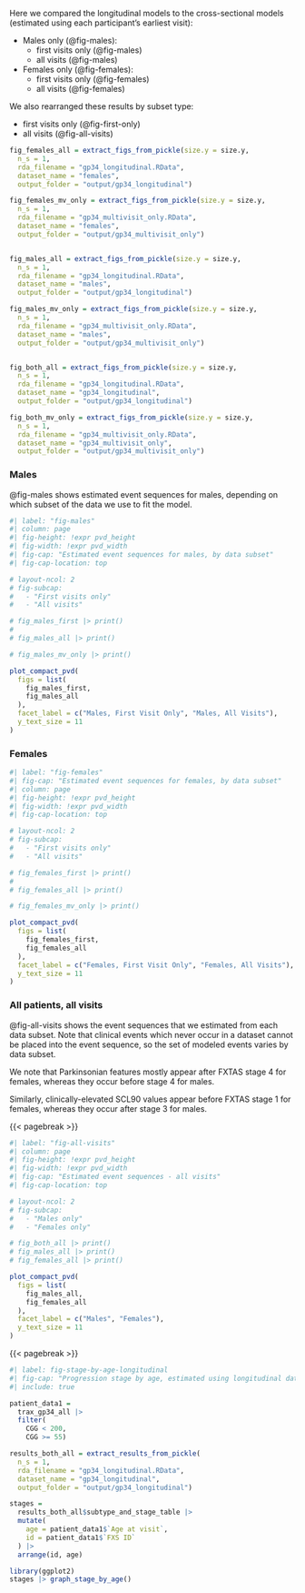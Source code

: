 Here we compared the longitudinal models to the cross-sectional models (estimated using each participant's earliest visit):

- Males only (@fig-males):
  * first visits only (@fig-males)
  * all visits (@fig-males)

- Females only (@fig-females):
  * first visits only (@fig-females)
  * all visits (@fig-females)

We also rearranged these results by subset type:

- first visits only (@fig-first-only)
- all visits (@fig-all-visits)


::: landscape

```r
fig_females_all = extract_figs_from_pickle(size.y = size.y,
  n_s = 1,
  rda_filename = "gp34_longitudinal.RData",
  dataset_name = "females",
  output_folder = "output/gp34_longitudinal")

fig_females_mv_only = extract_figs_from_pickle(size.y = size.y,
  n_s = 1,
  rda_filename = "gp34_multivisit_only.RData",
  dataset_name = "females",
  output_folder = "output/gp34_multivisit_only")


fig_males_all = extract_figs_from_pickle(size.y = size.y,
  n_s = 1,
  rda_filename = "gp34_longitudinal.RData",
  dataset_name = "males",
  output_folder = "output/gp34_longitudinal")

fig_males_mv_only = extract_figs_from_pickle(size.y = size.y,
  n_s = 1,
  rda_filename = "gp34_multivisit_only.RData",
  dataset_name = "males",
  output_folder = "output/gp34_multivisit_only")


fig_both_all = extract_figs_from_pickle(size.y = size.y,
  n_s = 1,
  rda_filename = "gp34_longitudinal.RData",
  dataset_name = "gp34_longitudinal",
  output_folder = "output/gp34_longitudinal")

fig_both_mv_only = extract_figs_from_pickle(size.y = size.y,
  n_s = 1,
  rda_filename = "gp34_multivisit_only.RData",
  dataset_name = "gp34_multivisit_only",
  output_folder = "output/gp34_multivisit_only")

```

### Males {.appendix}

@fig-males shows estimated event sequences for males, depending on which subset of the data we use to fit the model.

```r
#| label: "fig-males"
#| column: page
#| fig-height: !expr pvd_height
#| fig-width: !expr pvd_width
#| fig-cap: "Estimated event sequences for males, by data subset"
#| fig-cap-location: top

# layout-ncol: 2
# fig-subcap:
#   - "First visits only"
#   - "All visits" 

# fig_males_first |> print()
# 
# fig_males_all |> print()

# fig_males_mv_only |> print()

plot_compact_pvd(
  figs = list(
    fig_males_first,
    fig_males_all
  ),
  facet_label = c("Males, First Visit Only", "Males, All Visits"),
  y_text_size = 11
)

```

### Females {.appendix}

```r
#| label: "fig-females"
#| fig-cap: "Estimated event sequences for females, by data subset"
#| column: page
#| fig-height: !expr pvd_height
#| fig-width: !expr pvd_width
#| fig-cap-location: top

# layout-ncol: 2
# fig-subcap:
#   - "First visits only"
#   - "All visits" 

# fig_females_first |> print()
# 
# fig_females_all |> print()

# fig_females_mv_only |> print()

plot_compact_pvd(
  figs = list(
    fig_females_first,
    fig_females_all
  ),
  facet_label = c("Females, First Visit Only", "Females, All Visits"),
  y_text_size = 11
)
```

### All patients, all visits  {.appendix}

@fig-all-visits shows the event sequences that we estimated from each data subset. Note that clinical events which never occur in a dataset cannot be placed into the event sequence, so the set of modeled events varies by data subset.

We note that Parkinsonian features mostly appear after FXTAS stage 4 for females, whereas they occur before stage 4 for males.

Similarly, clinically-elevated SCL90 values appear before FXTAS stage 1 for females, whereas they occur after stage 3 for males.

{{< pagebreak >}}

```r
#| label: "fig-all-visits"
#| column: page
#| fig-height: !expr pvd_height
#| fig-width: !expr pvd_width
#| fig-cap: "Estimated event sequences - all visits"
#| fig-cap-location: top

# layout-ncol: 2
# fig-subcap:
#   - "Males only" 
#   - "Females only"

# fig_both_all |> print()
# fig_males_all |> print()
# fig_females_all |> print()

plot_compact_pvd(
  figs = list(
    fig_males_all,
    fig_females_all
  ),
  facet_label = c("Males", "Females"),
  y_text_size = 11
)
```

{{< pagebreak >}}

```r
#| label: fig-stage-by-age-longitudinal
#| fig-cap: "Progression stage by age, estimated using longitudinal data"
#| include: true

patient_data1 = 
  trax_gp34_all |>
  filter(
    CGG < 200, 
    CGG >= 55)

results_both_all = extract_results_from_pickle(
  n_s = 1,
  rda_filename = "gp34_longitudinal.RData",
  dataset_name = "gp34_longitudinal",
  output_folder = "output/gp34_longitudinal")

stages = 
  results_both_all$subtype_and_stage_table |> 
  mutate(
    age = patient_data1$`Age at visit`,
    id = patient_data1$`FXS ID`
  ) |> 
  arrange(id, age)

library(ggplot2)
stages |> graph_stage_by_age()


```

:::
